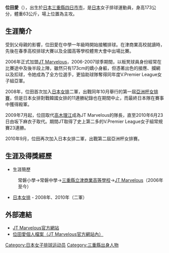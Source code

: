 {{volleyball player infobox
|fullname = 位田愛
|nickname = Ai（アイ）
|image = 
|birth_date ={{birth_date_and_age|1987|4|3|mf=y}}
|birth_place = {{JPN}}[[三重縣|三重縣]][[四日市市|四日市市]]
|death_date =
|residence = {{JPN}} 
|spike = 292厘米
|block = 275厘米
|height = {{height|m=1.73}}
|weight = {{weight|kg=63}}
|position = 主攻
|currentclub = [[JT_Marvelous|JT Marvelous]]
|clubnumber = 5
|nationalteam = {{JPN}}  
}}
{{japanese|japanese=位田愛|kana=いんでん　あい|romaji=Inden Ai}}
'''位田愛'''（{{bd|1987年|4月3日}}），出生於[[日本|日本]][[三重縣|三重縣]][[四日市市|四日市市]]，是[[日本|日本]]女子排球運動員，身高173公分，體重63公斤，場上位置為主攻。

==生涯簡介==
受到父母親的影響，位田愛在中學一年級時開始接觸排球。在津商業高校就讀時，先後在春季高校排球大賽以及全國高等學校體育大會中出場比賽。

2006年正式加盟[[JT吃驚仰天|JT Marvelous]]，2006-2007球季期間，以板凳球員身份經常在比賽途中及後半段上陣，雖然只有173cm的嬌小身軀，但憑著出色的接應、攔網以及扣球，令她成為了全方位選手，更協助球隊奪得同年度V.Premier League女子組亞軍。

2008年，位田首次加入[[日本女排|日本女排]]二軍，出戰同年10月舉行的第一屆[[亞洲杯女排賽|亞洲杯女排賽]]，但是日本女排對戰韓國女排的11連勝紀錄也在期間中止，而最終日本隊在賽事中獲得殿軍。

2009年7月起，位田取代[[高木理江|高木理江]]成為JT Marvelous的隊長，直至2010年6月23日由坂下麻衣子取代。期間JT取得了史上第二多的V.Premier League女子組常規賽23連勝。

2010年9月，位田再次加入日本女排二軍，出戰第二屆亞洲杯女排賽。

==生涯及得獎經歷==
*生涯簡歷
:常磐小學→常磐中學→[[三重縣立津商業高等學校|三重縣立津商業高等學校]]→[[JT吃驚仰天|JT Marvelous]]（2006年至今）
*[[日本女排|日本女排]] - 2008年、2010年（二軍）

==外部連結==
*[http://www.jti.co.jp/knowledge/marvelous/index.html JT Marvelous官方網站]{{Wayback|url=http://www.jti.co.jp/knowledge/marvelous/index.html |date=20160715195241 }}
*[http://www.jti.co.jp/knowledge/marvelous/profile/inden/index.html 位田愛個人檔案（JT Marvelous官方網站內）]{{Wayback|url=http://www.jti.co.jp/knowledge/marvelous/profile/inden/index.html |date=20090511145416 }}

[[Category:日本女子排球运动员|Category:日本女子排球运动员]]
[[Category:三重縣出身人物|Category:三重縣出身人物]]


{{Volleyball-Stub}}